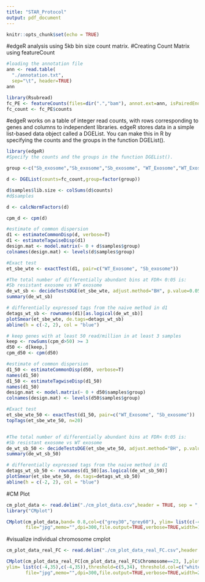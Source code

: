 ```yaml
---
title: "STAR_Protocol"
output: pdf_document
---
```


```r
knitr::opts_chunk$set(echo = TRUE)
```

#edgeR analysis using 5kb bin size count matrix. 
#Creating Count Matrix using featureCount
```r

#loading the annotation file
ann <- read.table(
  "./annotation.txt",
  sep="\t", header=TRUE)
ann

```



```r
library(Rsubread)
fc_PE <- featureCounts(files=dir(".","bam"), annot.ext=ann, isPairedEnd=TRUE)
fc_count <- fc_PE$counts
```

#edgeR works on a table of integer read counts, with rows corresponding to genes and columns to independent libraries. edgeR stores data in a simple list-based data object called a DGEList. You can make this in R by specifying the counts and the groups in the function DGEList().

```r
library(edgeR)
#Specify the counts and the groups in the function DGEList().

group <-c("Sb_exosome","Sb_exosome","Sb_exosome", "WT_Exosome","WT_Exosome","WT_Exosome")

d <- DGEList(counts=fc_count,group=factor(group))

d$samples$lib.size <- colSums(d$counts)
#d$samples

d <- calcNormFactors(d)

cpm_d <- cpm(d)

#estimate of common dispersion
d1 <- estimateCommonDisp(d, verbose=T)
d1 <- estimateTagwiseDisp(d1)
design.mat <- model.matrix(~ 0 + d$samples$group)
colnames(design.mat) <- levels(d$samples$group)

#Exact test
et_sbe_wte <- exactTest(d1, pair=c("WT_Exosome", "Sb_exosome")) 

#The total number of differentially abundant bins at FDR< 0:05 is:
#Sb resistant exosome vs WT exosome
de_wt_sb <- decideTestsDGE(et_sbe_wte, adjust.method="BH", p.value=0.05)
summary(de_wt_sb)

# differentially expressed tags from the naive method in d1
detags_wt_sb <- rownames(d1)[as.logical(de_wt_sb)] 
plotSmear(et_sbe_wte, de.tags=detags_wt_sb)
abline(h = c(-2, 2), col = "blue")

```

```r
# keep genes with at least 50 read/million in at least 3 samples
keep <- rowSums(cpm_d>50) >= 3
d50 <- d[keep,]
cpm_d50 <- cpm(d50)

#estimate of common dispersion
d1_50 <- estimateCommonDisp(d50, verbose=T)
names(d1_50)
d1_50 <- estimateTagwiseDisp(d1_50)
names(d1_50)
design.mat <- model.matrix(~ 0 + d50$samples$group)
colnames(design.mat) <- levels(d50$samples$group)

#Exact test
et_sbe_wte_50 <- exactTest(d1_50, pair=c("WT_Exosome", "Sb_exosome")) 
topTags(et_sbe_wte_50, n=20)


#The total number of differentially abundant bins at FDR< 0:05 is:
#Sb resistant exosome vs WT exosome
de_wt_sb_50 <- decideTestsDGE(et_sbe_wte_50, adjust.method="BH", p.value=0.05)
summary(de_wt_sb_50)

# differentially expressed tags from the naive method in d1
detags_wt_sb_50 <- rownames(d1_50)[as.logical(de_wt_sb_50)] 
plotSmear(et_sbe_wte_50, de.tags=detags_wt_sb_50)
abline(h = c(-2, 2), col = "blue")

```

#CM Plot
```r
cm_plot_data <- read.delim("./cm_plot_data.csv",header = TRUE, sep = ",")
library("CMplot")

CMplot(cm_plot_data,band= 0.8,col=c("grey30","grey60"), ylim= list(c(-4,4),c(-4,4)),cir.chr.h=0.5,chr.den.col=c("lightblue","yellow","grey"), bin.size=5000,outward=TRUE,r=1.5,LOG10=FALSE,
       file="jpg",memo="",dpi=300,file.output=TRUE,verbose=TRUE,width=10,height=10)

```

#visualize individual chromosome cmplot
```r
cm_plot_data_real_FC <- read.delim("./cm_plot_data_real_FC.csv",header = TRUE, sep = ",")

CMplot(cm_plot_data_real_FC[cm_plot_data_real_FC$Chromosome==23, ],plot.type="m", col=c("grey60"),highlight.col="orange",highlight.cex=3, 
ylim= list(c(-4,35),c(-4,35)),threshold=c(5,34), threshold.col=c("white","white"), bin.size=5000,outward=TRUE,r=1.5,LOG10=FALSE,signal.col=c("blue", "orange"),signal.cex=c(3,3), ylab="Fold Change", cex=3, cex.axis=1.8,ylab.pos=5,
       file="jpg",memo="",dpi=300,file.output=TRUE,verbose=TRUE,width=25,height=10)

```


```r

```

